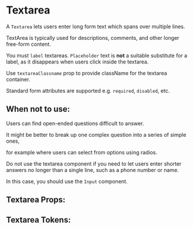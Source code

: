 

# Textarea

A `Textarea` lets users enter long form text which spans over multiple lines.

TextArea is typically used for descriptions, comments, and other longer free-form content.

You must `label` textareas. `Placeholder` text is **not** a suitable substitute for a label, as it disappears when users click inside the textarea.

Use `textareaClassname` prop to provide className for the textarea container.

Standard form attributes are supported e.g. `required`, `disabled`, etc.

## When not to use:
Users can find open-ended questions difficult to answer.

It might be better to break up one complex question into a series of simple ones,

for example where users can select from options using radios.

Do not use the textarea component if you need to let users enter shorter answers no longer than a single line, such as a phone number or name.

In this case, you should use the `Input` component.

<Stories includePrimary={true} />

## Textarea Props:

<ArgsTable of={Textarea} />

## Textarea Tokens:
<ThemeTokens component="Textarea"/>
